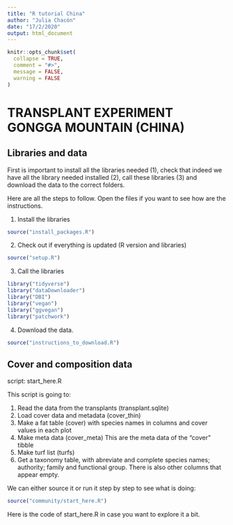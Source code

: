 ```yaml
---
title: "R tutorial China"
author: "Julia Chacón"
date: "17/2/2020"
output: html_document
---
```

<style>
p.caption {
  font-size: 0.8em;
}
</style>

```r
knitr::opts_chunk$set(
  collapse = TRUE,
  comment = "#>",
  message = FALSE,
  warning = FALSE
)
```

# TRANSPLANT EXPERIMENT GONGGA MOUNTAIN (CHINA)

## Libraries and data

First is important to install all the libraries needed (1), check that indeed we have all the library needed installed (2), call these libraries (3) and download the data to the correct folders.

Here are all the steps to follow. Open the files if you want to see how are the instructions.

1. Install the libraries
```r
source("install_packages.R")
```
2. Check out if everything is updated (R version and libraries) 

```r
source("setup.R")
```
3. Call the libraries
```r
library("tidyverse")
library("dataDownloader")
library("DBI")
library("vegan")
library("ggvegan")
library("patchwork")
```
4. Download the data. 
```r
source("instructions_to_download.R")
```

## Cover and composition data

script: start_here.R 

This script is going to:
  
  1. Read the data from the transplants (transplant.sqlite)
2. Load cover data and metadata (cover_thin)
3. Make a fat table (cover) with species names in columns and cover values in each plot
4. Make meta data (cover_meta) This are the meta data of the "cover" tibble
5. Make turf list (turfs)
6. Get a taxonomy table, with abreviate and complete species names; authority; family and functional group. There is also other columns that appear empty.

We can either source it or run it step by step to see what is doing:
  
  ```r
source("community/start_here.R") 
```


Here is the code of start_here.R in case you want to explore it a bit.



